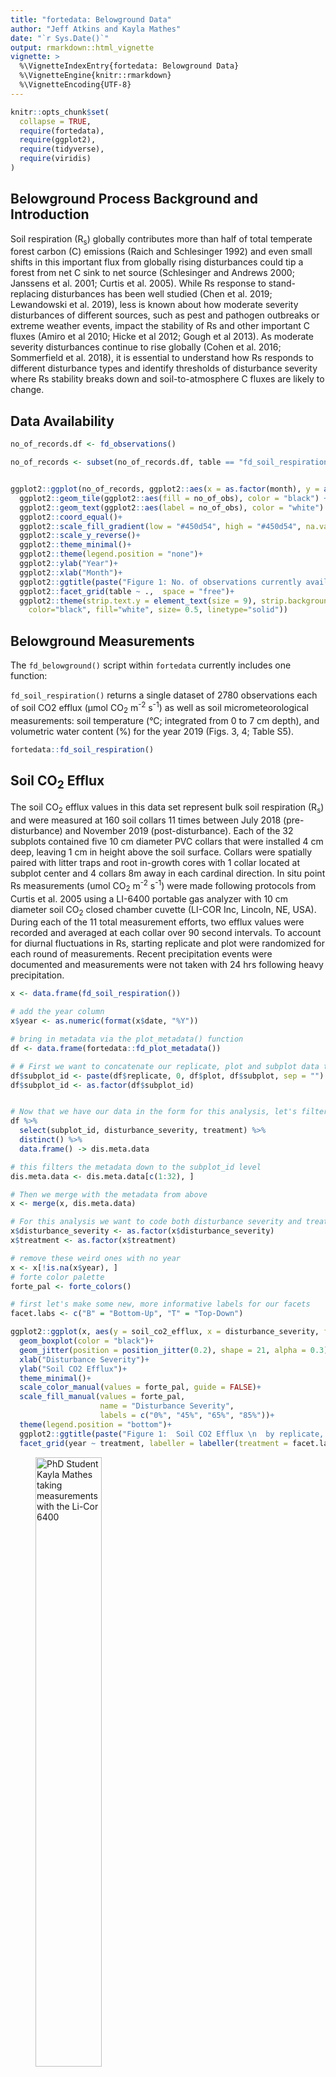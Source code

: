 ```yaml
---
title: "fortedata: Belowground Data"
author: "Jeff Atkins and Kayla Mathes"
date: "`r Sys.Date()`"
output: rmarkdown::html_vignette
vignette: >
  %\VignetteIndexEntry{fortedata: Belowground Data}
  %\VignetteEngine{knitr::rmarkdown}
  %\VignetteEncoding{UTF-8}
---
```


```r
knitr::opts_chunk$set(
  collapse = TRUE,
  require(fortedata),
  require(ggplot2),
  require(tidyverse),
  require(viridis)
)
```

## Belowground Process Background and Introduction

Soil respiration (R~s~) globally contributes more than half of total temperate forest carbon (C) emissions (Raich and Schlesinger 1992) and even small shifts in this important flux from globally rising disturbances could tip a forest from net C sink to net source (Schlesinger and Andrews 2000; Janssens et al. 2001; Curtis et al. 2005). While Rs response to stand-replacing disturbances has been well studied (Chen et al. 2019; Lewandowski et al. 2019), less is known about how moderate severity disturbances of different sources, such as pest and pathogen outbreaks or extreme weather events, impact the stability of Rs and other important C fluxes (Amiro et al 2010; Hicke et al 2012; Gough et al 2013). As moderate severity disturbances continue to rise globally (Cohen et al. 2016; Sommerfield et al. 2018), it is essential to understand how Rs responds to different disturbance types and identify thresholds of disturbance severity where Rs stability breaks down and soil-to-atmosphere C fluxes are likely to change. 

## Data Availability


```r
no_of_records.df <- fd_observations()

no_of_records <- subset(no_of_records.df, table == "fd_soil_respiration")


ggplot2::ggplot(no_of_records, ggplot2::aes(x = as.factor(month), y = as.integer(year), fill= no_of_obs)) +
  ggplot2::geom_tile(ggplot2::aes(fill = no_of_obs), color = "black") +
  ggplot2::geom_text(ggplot2::aes(label = no_of_obs), color = "white") +
  ggplot2::coord_equal()+
  ggplot2::scale_fill_gradient(low = "#450d54", high = "#450d54", na.value = 'white')+
  ggplot2::scale_y_reverse()+
  ggplot2::theme_minimal()+
  ggplot2::theme(legend.position = "none")+
  ggplot2::ylab("Year")+
  ggplot2::xlab("Month")+
  ggplot2::ggtitle(paste("Figure 1: No. of observations currently available \nin each remote sensing function as of:", Sys.Date()))+
  ggplot2::facet_grid(table ~ .,  space = "free")+
  ggplot2::theme(strip.text.y = element_text(size = 9), strip.background = element_rect(
    color="black", fill="white", size= 0.5, linetype="solid"))

```


## Belowground Measurements
The `fd_belowground()` script within `fortedata` currently includes one function:


`fd_soil_respiration()` returns a single dataset of 2780 observations each of soil CO2 efflux (μmol CO~2~ m^-2^ s^-1^) as well as soil micrometeorological measurements: soil temperature (°C; integrated from 0 to 7 cm depth), and volumetric water content (%) for the year 2019 (Figs. 3, 4; Table S5).


```r
fortedata::fd_soil_respiration()
```

## Soil CO~2~ Efflux

The soil CO~2~ efflux values in this data set represent bulk soil respiration (R~s~) and were measured at 160 soil collars 11 times between July 2018 (pre-disturbance) and November 2019 (post-disturbance). Each of the 32 subplots contained five 10 cm diameter PVC collars that were installed 4 cm deep, leaving 1 cm in height above the soil surface. Collars were spatially paired with litter traps and root in-growth cores with 1 collar located at subplot center and 4 collars 8m away in each cardinal direction. In situ point Rs measurements (umol CO~2~ m^-2^ s^-1^) were made following protocols from Curtis et al. 2005 using a LI-6400 portable gas analyzer with 10 cm diameter soil CO~2~ closed chamber cuvette (LI-COR Inc, Lincoln, NE, USA). During each of the 11 total measurement efforts, two efflux values were recorded and averaged at each collar over 90 second intervals. To account for diurnal fluctuations in Rs, starting replicate and plot were randomized for each round of measurements. Recent precipitation events were documented and measurements were not taken with 24 hrs following heavy precipitation.
  

```r
x <- data.frame(fd_soil_respiration())

# add the year column
x$year <- as.numeric(format(x$date, "%Y"))

# bring in metadata via the plot_metadata() function
df <- data.frame(fortedata::fd_plot_metadata())

# # First we want to concatenate our replicate, plot and subplot data to make a subplot_id column 
df$subplot_id <- paste(df$replicate, 0, df$plot, df$subplot, sep = "")
df$subplot_id <- as.factor(df$subplot_id)


# Now that we have our data in the form for this analysis, let's filter our metadata to the subplot level.
df %>%
  select(subplot_id, disturbance_severity, treatment) %>%
  distinct() %>%
  data.frame() -> dis.meta.data

# this filters the metadata down to the subplot_id level
dis.meta.data <- dis.meta.data[c(1:32), ]

# Then we merge with the metadata from above
x <- merge(x, dis.meta.data)

# For this analysis we want to code both disturbance severity and treatment as factors
x$disturbance_severity <- as.factor(x$disturbance_severity)
x$treatment <- as.factor(x$treatment)

# remove these weird ones with no year
x <- x[!is.na(x$year), ]
# forte color palette
forte_pal <- forte_colors()

# first let's make some new, more informative labels for our facets
facet.labs <- c("B" = "Bottom-Up", "T" = "Top-Down")

ggplot2::ggplot(x, aes(y = soil_co2_efflux, x = disturbance_severity, fill = disturbance_severity))+
  geom_boxplot(color = "black")+
  geom_jitter(position = position_jitter(0.2), shape = 21, alpha = 0.3)+
  xlab("Disturbance Severity")+
  ylab("Soil CO2 Efflux")+
  theme_minimal()+
  scale_color_manual(values = forte_pal, guide = FALSE)+
  scale_fill_manual(values = forte_pal,
                    name = "Disturbance Severity",
                    labels = c("0%", "45%", "65%", "85%"))+
  theme(legend.position = "bottom")+
  ggplot2::ggtitle(paste("Figure 1:  Soil CO2 Efflux \n  by replicate, by year"))+
  facet_grid(year ~ treatment, labeller = labeller(treatment = facet.labs)) 

```
  
   ![PhD Student Kayla Mathes taking measurements with the Li-Cor 6400](https://user-images.githubusercontent.com/8354517/87793258-01e5e980-c813-11ea-9f43-8a82e26dbf37.jpg){width=50%}

  
  Additionally, to isolate the microbial component of Rs, Heterotrophic soil respiration (R~h~) 
  was estimated with in vitro root-free soil incubations from 132 soil sampling plots in July 2019. 
  Each of the 32 subplots contained four 1 meter squared destructive soil sampling plots and 3 pseudo-replicate soil cores were harvested to 10 cm in each destructive plot. Soil cores were stored for 24 hours at 4°C before being processed and were then sieved to eliminate roots. Root-free soil was then weighed into ventilated mason jars and incubated at the average soil temperature (T~s~) for two weeks. Rh was measured with a LI-6400 and custom soil chamber cuvette (Curtis et al. 2005). Four efflux values were recorded in each mason jar over 90 second intervals. Soil jars were vented for 75 mins to stabilize gas exchange before measuring (time to stabilization was determined from a degassing trial with a randomized subset of soil jars, n = 5). These data are not in the current version of `fortedata`.

 
## Soil Micrometeorology
Soil temperature (T~s~) and soil moisture (s) were measured concurrently with in situ bulk Rs and soil cores harvested for in vitro Rh. Ts (°C) was measured to 7 cm using a thermocouple wire fitted to the LI-6400. Volumetric water content (%) was measured with a CS620 soil moisture sensor with 20 cm probes.

## References
Amiro, B. D., A. G. Barr, J. G. Barr, T. A. Black, R. Bracho, M. Brown, J. Chen, et al. 2010. “Ecosystem Carbon Dioxide Fluxes after Disturbance in Forests of North America.” Journal of Geophysical Research: Biogeosciences 115 (4). https://doi.org/10.1029/2010JG001390.

Cohen, Warren B., Zhiqiang Yang, Stephen V. Stehman, Todd A. Schroeder, David M. Bell, Jeffrey G. Masek, Chengquan Huang, and Garrett W. Meigs. 2016. “Forest Disturbance across the Conterminous United States from 1985-2012: The Emerging Dominance of Forest Decline.” Forest Ecology and Management 360: 242–52. https://doi.org/10.1016/j.foreco.2015.10.042.

Curtis, P. S., C. S. Vogel, C. M. Gough, H. P. Schmid, H. B. Su, and B. D. Bovard. 2005. “Respiratory Carbon Losses and the Carbon-Use Efficiency of a Northern Hardwood Forest, 1999-2003.” New Phytologist 167 (2): 437–56. https://doi.org/10.1111/j.1469-8137.2005.01438.x.

Gough, Christopher M., Brady S. Hardiman, Lucas E. Nave, Gil Bohrer, Kyle D. Maurer, Christoph S. Vogel, Knute J. Nadelhoffer, and Peter S. Curtis. 2013. “Sustained Carbon Uptake and Storage Following Moderate Disturbance in a Great Lakes Forest.” Ecological Applications 23 (5): 1202–15. https://doi.org/10.1890/12-1554.1.

Hicke, Jeffrey A., Craig D. Allen, Ankur R. Desai, Michael C. Dietze, Ronald J. Hall, Edward H.Ted Hogg, Daniel M. Kashian, et al. 2012. “Effects of Biotic Disturbances on Forest Carbon Cycling in the United States and Canada.” Global Change Biology. https://doi.org/10.1111/j.1365-2486.2011.02543.x.
Raich, J. W and W. H. Schlesinger. 1992. “The global carbon dioxide flux in soil respiration and its relationship to vegetation and climate”. Tellus. 44B, 81-99. 
Schlesinger Willam H. and Jeffrey A. Andrews. 2000. “Soil respiration and the global carbon cycle”. Biogeochemistry. 48: 7-20. 

Sommerfeld, Andreas, Cornelius Senf, Brian Buma, Anthony W. D’Amato, Tiphaine Després, Ignacio Díaz-Hormazábal, Shawn Fraver, et al. 2018. “Patterns and Drivers of Recent Disturbances across the Temperate Forest Biome.” Nature Communications 9 (1). https://doi.org/10.1038/s41467-018-06788-9.




